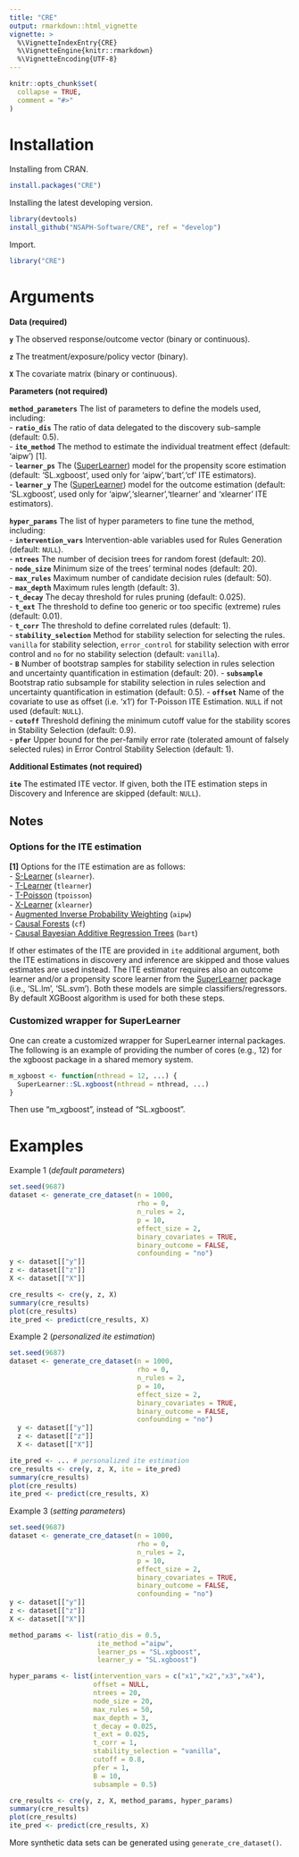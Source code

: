 ```yaml
---
title: "CRE"
output: rmarkdown::html_vignette
vignette: >
  %\VignetteIndexEntry{CRE}
  %\VignetteEngine{knitr::rmarkdown}
  %\VignetteEncoding{UTF-8}
---
```


```r
knitr::opts_chunk$set(
  collapse = TRUE,
  comment = "#>"
)
```

# Installation

Installing from CRAN.

```r
install.packages("CRE")
```

Installing the latest developing version. 

```r
library(devtools)
install_github("NSAPH-Software/CRE", ref = "develop")
```

Import.

```r
library("CRE")
```

# Arguments

__Data (required)__   

**`y`** The observed response/outcome vector (binary or continuous).

**`z`** The treatment/exposure/policy vector (binary).  

**`X`** The covariate matrix (binary or continuous).    

__Parameters (not required)__   

**`method_parameters`** The list of parameters to define the models used, including:    
- **`ratio_dis`** The ratio of data delegated to the discovery sub-sample (default: 0.5).     
- **`ite_method`** The method to estimate the individual treatment effect (default: 'aipw') [1].      
- **`learner_ps`** The ([SuperLearner](https://CRAN.R-project.org/package=SuperLearner)) model for the propensity score estimation (default: 'SL.xgboost', used only for 'aipw','bart','cf' ITE estimators).     
- **`learner_y`** The ([SuperLearner](https://CRAN.R-project.org/package=SuperLearner)) model for the outcome estimation (default: 'SL.xgboost', used only for 'aipw','slearner','tlearner' and 'xlearner' ITE estimators).       

**`hyper_params`** The list of hyper parameters to fine tune the method, including:    
- **`intervention_vars`** Intervention-able variables used for Rules Generation (default: `NULL`).   
- **`ntrees`** The number of decision trees for random forest (default: 20).       
- **`node_size`** Minimum size of the trees' terminal nodes (default: 20).    
- **`max_rules`** Maximum number of candidate decision rules (default: 50).     
- **`max_depth`** Maximum rules length (default: 3).     
- **`t_decay`** The decay threshold for rules pruning (default: 0.025).        
- **`t_ext`** The threshold to define too generic or too specific (extreme) rules (default: 0.01).        
- **`t_corr`** The threshold to define correlated rules (default: 1).     
- **`stability_selection`** Method for stability selection for selecting the rules. `vanilla` for stability selection, `error_control` for stability selection with error control and `no` for no stability selection (default: `vanilla`).    
- **`B`** Number of bootstrap samples for stability selection in rules selection and uncertainty quantification in estimation (default: 20).
- **`subsample`** Bootstrap ratio subsample for stability selection in rules selection and uncertainty quantification in estimation (default: 0.5).
- **`offset`** Name of the covariate to use as offset (i.e. 'x1') for T-Poisson ITE Estimation. `NULL` if not used (default: `NULL`).   
- **`cutoff`** Threshold defining the minimum cutoff value for the stability scores in Stability Selection (default: 0.9).    
- **`pfer`** Upper bound for the per-family error rate (tolerated amount of falsely selected rules) in Error Control Stability Selection (default: 1).

__Additional Estimates (not required)__  

**`ite`** The estimated ITE vector. If given, both the ITE estimation steps in Discovery and Inference are skipped (default: `NULL`).    


## Notes

### Options for the ITE estimation

**[1]** Options for the ITE estimation are as follows:   
- [S-Learner](https://CRAN.R-project.org/package=SuperLearner) (`slearner`).    
- [T-Learner](https://CRAN.R-project.org/package=SuperLearner) (`tlearner`)  
- [T-Poisson](https://CRAN.R-project.org/package=stats) (`tpoisson`)  
- [X-Learner](https://CRAN.R-project.org/package=SuperLearner) (`xlearner`)  
- [Augmented Inverse Probability Weighting](https://CRAN.R-project.org/package=SuperLearner) (`aipw`)  
- [Causal Forests](https://CRAN.R-project.org/package=grf) (`cf`)  
- [Causal Bayesian Additive Regression Trees](https://CRAN.R-project.org/package=bartCause) (`bart`)  

If other estimates of the ITE are provided in `ite` additional argument, both the ITE estimations in discovery and inference are skipped and those values estimates are used instead.  The ITE estimator requires also an outcome learner and/or a propensity score learner from the [SuperLearner](https://CRAN.R-project.org/package=SuperLearner) package (i.e., 'SL.lm', 'SL.svm'). Both these models are simple classifiers/regressors. By default XGBoost algorithm is used for both these steps.     

### Customized wrapper for SuperLearner

One can create a customized wrapper for SuperLearner internal packages. The following is an example of providing the number of cores (e.g., 12) for the xgboost package in a shared memory system. 

```R
m_xgboost <- function(nthread = 12, ...) {
  SuperLearner::SL.xgboost(nthread = nthread, ...)
}
```

Then use "m_xgboost", instead of "SL.xgboost".  

# Examples

Example 1 (*default parameters*)
```R
set.seed(9687)
dataset <- generate_cre_dataset(n = 1000, 
                                rho = 0, 
                                n_rules = 2, 
                                p = 10,
                                effect_size = 2, 
                                binary_covariates = TRUE,
                                binary_outcome = FALSE,
                                confounding = "no")
y <- dataset[["y"]]
z <- dataset[["z"]]
X <- dataset[["X"]]

cre_results <- cre(y, z, X)
summary(cre_results)
plot(cre_results)
ite_pred <- predict(cre_results, X)
```

Example 2 (*personalized ite estimation*)
```R
set.seed(9687)
dataset <- generate_cre_dataset(n = 1000, 
                                rho = 0, 
                                n_rules = 2, 
                                p = 10,
                                effect_size = 2, 
                                binary_covariates = TRUE,
                                binary_outcome = FALSE,
                                confounding = "no")
  y <- dataset[["y"]]
  z <- dataset[["z"]]
  X <- dataset[["X"]]

ite_pred <- ... # personalized ite estimation
cre_results <- cre(y, z, X, ite = ite_pred)
summary(cre_results)
plot(cre_results)
ite_pred <- predict(cre_results, X)
```

Example 3 (*setting parameters*)
```R
set.seed(9687)
dataset <- generate_cre_dataset(n = 1000, 
                                rho = 0, 
                                n_rules = 2, 
                                p = 10,
                                effect_size = 2, 
                                binary_covariates = TRUE,
                                binary_outcome = FALSE,
                                confounding = "no")
y <- dataset[["y"]]
z <- dataset[["z"]]
X <- dataset[["X"]]

method_params <- list(ratio_dis = 0.5,
                      ite_method ="aipw",
                      learner_ps = "SL.xgboost",
                      learner_y = "SL.xgboost")

hyper_params <- list(intervention_vars = c("x1","x2","x3","x4"),
                     offset = NULL,
                     ntrees = 20,
                     node_size = 20,
                     max_rules = 50,
                     max_depth = 3,
                     t_decay = 0.025,
                     t_ext = 0.025,
                     t_corr = 1,
                     stability_selection = "vanilla",
                     cutoff = 0.8,
                     pfer = 1,
                     B = 10,
                     subsample = 0.5)

cre_results <- cre(y, z, X, method_params, hyper_params)
summary(cre_results)
plot(cre_results)
ite_pred <- predict(cre_results, X)
```

More synthetic data sets can be generated using `generate_cre_dataset()`.
